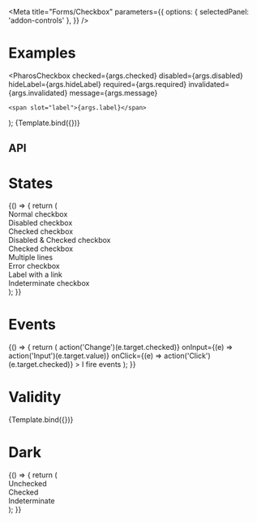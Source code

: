 

<Meta
  title="Forms/Checkbox"
  parameters={{
    options: { selectedPanel: 'addon-controls' },
  }}
/>

# Examples

  <PharosCheckbox
    checked={args.checked}
    disabled={args.disabled}
    hideLabel={args.hideLabel}
    required={args.required}
    invalidated={args.invalidated}
    message={args.message}
  >
    <span slot="label">{args.label}</span>
  </PharosCheckbox>
);

<Canvas withToolbar>
  <Story
    name="Base"
    args={{
      checked: false,
      disabled: false,
      hideLabel: false,
      label: 'I am a label',
    }}
  >
    {Template.bind({})}
  </Story>
</Canvas>

## API

<ArgsTable of={PharosCheckbox} />

# States

<Canvas withToolbar>
  <Story name="States">
    {() => {
      return (
        <div>
          <div>
            <PharosCheckbox name="one">
              <span slot="label">Normal checkbox</span>
            </PharosCheckbox>
          </div>
          <div>
            <PharosCheckbox name="two" disabled>
              <span slot="label">Disabled checkbox</span>
            </PharosCheckbox>
          </div>
          <div>
            <PharosCheckbox name="three" checked>
              <span slot="label">Checked checkbox</span>
            </PharosCheckbox>
          </div>
          <div>
            <PharosCheckbox name="four" checked disabled>
              <span slot="label">Disabled & Checked checkbox</span>
            </PharosCheckbox>
          </div>
          <div>
            <PharosCheckbox name="five" checked>
              <div slot="label">
                <div>Checked checkbox</div>
                <div>Multiple lines</div>
              </div>
            </PharosCheckbox>
          </div>
          <div>
            <PharosCheckbox name="six" invalidated>
              <span slot="label">Error checkbox</span>
            </PharosCheckbox>
          </div>
          <div>
            <PharosCheckbox name="seven">
              <span slot="label">
                Label with a <PharosLink href="#">link</PharosLink>
              </span>
            </PharosCheckbox>
          </div>
          <div>
            <PharosCheckbox name="eight" indeterminate>
              <span slot="label">Indeterminate checkbox</span>
            </PharosCheckbox>
          </div>
        </div>
      );
    }}
  </Story>
</Canvas>

# Events

<Canvas withToolbar>
  <Story name="Events">
    {() => {
      return (
        <PharosCheckbox
          value="My value"
          onChange={(e) => action('Change')(e.target.checked)}
          onInput={(e) => action('Input')(e.target.value)}
          onClick={(e) => action('Click')(e.target.checked)}
        >
          <span slot="label">I fire events</span>
        </PharosCheckbox>
      );
    }}
  </Story>
</Canvas>

# Validity

<Canvas withToolbar>
  <Story
    name="Validity"
    args={{
      required: true,
      invalidated: true,
      label: 'I am a label',
      message: 'This field is required, please make a selection',
    }}
  >
    {Template.bind({})}
  </Story>
</Canvas>

# Dark

<Canvas withToolbar>
  <Story name="Dark">
    {() => {
      return (
        <div>
          <div className="checkbox-example__container--dark">
            <PharosCheckbox name="dark" dark>
              <span slot="label">Unchecked</span>
            </PharosCheckbox>
          </div>
          <div className="checkbox-example__container--dark">
            <PharosCheckbox name="dark" dark checked>
              <span slot="label">Checked</span>
            </PharosCheckbox>
          </div>
          <div className="checkbox-example__container--dark">
            <PharosCheckbox name="indeterminate" dark indeterminate>
              <span slot="label">Indeterminate</span>
            </PharosCheckbox>
          </div>
        </div>
      );
    }}
  </Story>
</Canvas>
